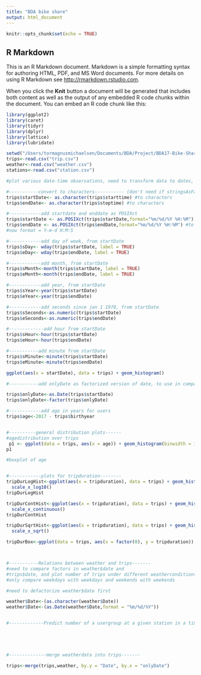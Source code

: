 ```yaml
---
title: "BDA bike share"
output: html_document
---
```


```r
knitr::opts_chunk$set(echo = TRUE)
```

## R Markdown

This is an R Markdown document. Markdown is a simple formatting syntax for authoring HTML, PDF, and MS Word documents. For more details on using R Markdown see <http://rmarkdown.rstudio.com>.

When you click the **Knit** button a document will be generated that includes both content as well as the output of any embedded R code chunks within the document. You can embed an R code chunk like this:



```r
library(ggplot2)
library(caret)
library(tidyr)
library(dplyr)
library(lattice)
library(lubridate)

setwd("/Users/tormagnusmichaelsen/Documents/BDA/Project/BDA17-Bike-Share-Analysis/data")
trips<-read.csv("trip.csv")
weather<-read.csv("weather.csv")
stations<-read.csv("station.csv")
```


```r

#plot various date-time observations, need to transform data to dates, first to characters

#-----------convert to characters----------- (don't need if stringsAsFactors = FALSE)
trips$startDate<- as.character(trips$starttime) #to characters
trips$endDate<- as.character(trips$stoptime) #to characters

#------------add startdate and enddate as POSIXct
trips$startDate <- as.POSIXct(trips$startDate,format="%m/%d/%Y %H:%M") #to dates
trips$endDate <- as.POSIXct(trips$endDate,format="%m/%d/%Y %H:%M") #to dates
#now format = Y-m-d H:M:S

#------------add day of week, from startDate
trips$sDay<- wday(trips$startDate, label = TRUE)
trips$eDay<- wday(trips$endDate, label = TRUE)

#------------add month, from startDate
trips$sMonth<-month(trips$startDate, label = TRUE)
trips$eMonth<-month(trips$endDate, label = TRUE)

#------------add year, from startDate
trips$sYear<-year(trips$startDate)
trips$eYear<-year(trips$endDate)

#------------add seconds since jan 1 1970, from startDate
trips$sSeconds<-as.numeric(trips$startDate)
trips$eSeconds<-as.numeric(trips$endDate)

#-------------add hour from startDate
trips$sHour<-hour(trips$startDate)
trips$eHour<-hour(trips$endDate)

#-----------add minute from startDate
trips$sMinute<-minute(trips$startDate)
trips$eMinute<-minute(trips$endDate)

ggplot(aes(x = startDate), data = trips) + geom_histogram()

#-----------add onlyDate as factorized version of date, to use in comparison with weather data

trips$onlyDate<-as.Date(trips$startDate)
trips$onlyDate<-factor(trips$onlyDate)

#------------add age in years for users
trips$age<-2017 - trips$birthyear


#----------general distribution plots------
#agedistribution over trips
 p1 <- ggplot(data = trips, aes(x = age)) + geom_histogram(binwidth = 1, color='black',fill='orange') + scale_x_continuous(breaks = seq(15,81,5))
p1

#boxplot of age


#------------plots for tripduration--------
tripDurLogHist<-ggplot(aes(x = tripduration), data = trips) + geom_histogram() + 
  scale_x_log10()
tripDurLogHist

tripDurContHist<-ggplot(aes(x = tripduration), data = trips) + geom_histogram() + 
  scale_x_continuous()
tripDurContHist

tripDurSqrtHist<-ggplot(aes(x = tripduration), data = trips) + geom_histogram() + 
  scale_x_sqrt()

tripDurBox<-ggplot(data = trips, aes(x = factor(0), y = tripduration)) + geom_boxplot() + scale_y_continuous(limits = c(0,1500)) + coord_flip()



#-----------Relations between weather and trips-------
#need to compare factors in weather$date and 
#trips$date, and plot number of trips under different weatherconditions, and 
#only compare weekdays with weekdays and weekends with weekends

#need to defactorize weather$date first

weather$Date<-(as.character(weather$Date))
weather$Date<-(as.Date(weather$Date,format = "%m/%d/%Y"))


#-------------Predict number of a usergroup at a given station in a timerange--------





#--------------merge weatherdata into trips-------

trips<-merge(trips,weather, by.y = "Date", by.x = "onlyDate")

```







